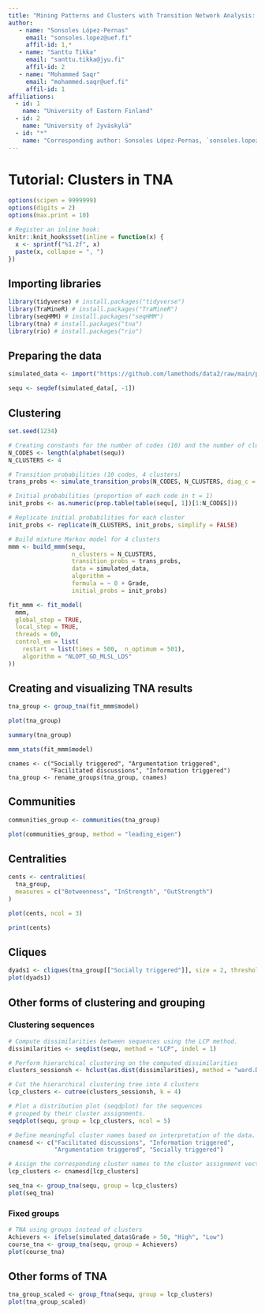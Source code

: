 ```yaml
---
title: "Mining Patterns and Clusters with Transition Network Analysis: A Heterogeneity Approach"
author: 
   - name: "Sonsoles López-Pernas"
     email: "sonsoles.lopez@uef.fi"
     affil-id: 1,*
   - name: "Santtu Tikka"
     email: "santtu.tikka@jyu.fi"
     affil-id: 2
   - name: "Mohammed Saqr"
     email: "mohammed.saqr@uef.fi"
     affil-id: 1
affiliations:
  - id: 1
    name: "University of Eastern Finland"
  - id: 2
    name: "University of Jyväskylä"
  - id: "*"
    name: "Corresponding author: Sonsoles López-Pernas, `sonsoles.lopez@uef.fi`"
---
```


# Tutorial: Clusters in TNA

```r
options(scipen = 9999999)
options(digits = 2)
options(max.print = 10)
```

```r
# Register an inline hook:
knitr::knit_hooks$set(inline = function(x) {
  x <- sprintf("%1.2f", x)
  paste(x, collapse = ", ")
})
```

## Importing libraries

```r
library(tidyverse) # install.packages("tidyverse")
library(TraMineR) # install.packages("TraMineR")
library(seqHMM) # install.packages("seqHMM")
library(tna) # install.packages("tna")
library(rio) # install.packages("rio")
```

## Preparing the data

```r
simulated_data <- import("https://github.com/lamethods/data2/raw/main/pbl/pbl.RDS")
```

```r
sequ <- seqdef(simulated_data[, -1])
```

## Clustering
 
```r
set.seed(1234)

# Creating constants for the number of codes (10) and the number of clusters (4)
N_CODES <- length(alphabet(sequ))
N_CLUSTERS <- 4

# Transition probabilities (10 codes, 4 clusters)
trans_probs <- simulate_transition_probs(N_CODES, N_CLUSTERS, diag_c = 1)

# Initial probabilities (proportion of each code in t = 1)
init_probs <- as.numeric(prop.table(table(sequ[, 1])[1:N_CODES]))

# Replicate initial probabilities for each cluster
init_probs <- replicate(N_CLUSTERS, init_probs, simplify = FALSE)
```

```r
# Build mixture Markov model for 4 clusters
mmm <- build_mmm(sequ, 
                  n_clusters = N_CLUSTERS,
                  transition_probs = trans_probs,
                  data = simulated_data,
                  algorithm = 
                  formula = ~ 0 + Grade,
                  initial_probs = init_probs)
```

```r
fit_mmm <- fit_model(
  mmm, 
  global_step = TRUE,
  local_step = TRUE,
  threads = 60,
  control_em = list(
    restart = list(times = 500,  n_optimum = 501),
    algorithm = "NLOPT_GD_MLSL_LDS"
))
```

## Creating and visualizing TNA results

```r
tna_group <- group_tna(fit_mmm$model)
```

```r
plot(tna_group)
```

```r
summary(tna_group)
```

```r
mmm_stats(fit_mmm$model)
```

```rE
cnames <- c("Socially triggered", "Argumentation triggered", 
            "Facilitated discussions", "Information triggered")
tna_group <- rename_groups(tna_group, cnames)
```

## Communities

```r
communities_group <- communities(tna_group)
```

```r
plot(communities_group, method = "leading_eigen")
```

## Centralities

```r
cents <- centralities(
  tna_group, 
  measures = c("Betweenness", "InStrength", "OutStrength")
)
```

```r
plot(cents, ncol = 3) 
```

```r
print(cents)
```

## Cliques

```r
dyads1 <- cliques(tna_group[["Socially triggered"]], size = 2, threshold = 0.15)
plot(dyads1)
```
 
## Other forms of clustering and grouping

### Clustering sequences

```r
# Compute dissimilarities between sequences using the LCP method.
dissimilarities <- seqdist(sequ, method = "LCP", indel = 1)

# Perform hierarchical clustering on the computed dissimilarities 
clusters_sessionsh <- hclust(as.dist(dissimilarities), method = "ward.D2")

# Cut the hierarchical clustering tree into 4 clusters
lcp_clusters <- cutree(clusters_sessionsh, k = 4)

# Plot a distribution plot (seqdplot) for the sequences
# grouped by their cluster assignments.
seqdplot(sequ, group = lcp_clusters, ncol = 5)

# Define meaningful cluster names based on interpretation of the data.
cnamesd <- c("Facilitated discussions", "Information triggered", 
             "Argumentation triggered", "Socially triggered")

# Assign the corresponding cluster names to the cluster assignment vector.
lcp_clusters <- cnamesd[lcp_clusters]
```

```r
seq_tna <- group_tna(sequ, group = lcp_clusters)
plot(seq_tna)
```

### Fixed groups

```r
# TNA using groups instead of clusters
Achievers <- ifelse(simulated_data$Grade > 50, "High", "Low")
course_tna <- group_tna(sequ, group = Achievers)
plot(course_tna)
```

## Other forms of TNA

```r
tna_group_scaled <- group_ftna(sequ, group = lcp_clusters)
plot(tna_group_scaled)
```


